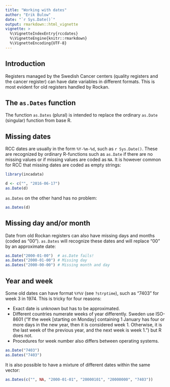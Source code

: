 ---
title: "Working with dates"
author: "Erik Bulow"
date: "`r Sys.Date()`"
output: rmarkdown::html_vignette
vignette: >
  %\VignetteIndexEntry{rccdates}
  %\VignetteEngine{knitr::rmarkdown}
  %\VignetteEncoding{UTF-8}
---

## Introduction

Registers managed by the Swedish Cancer centers (quality registers and the cancer register) can have date variables in different formats. This is most evident for old registers handled by Rockan. 

## The `as.Dates` function

The function `as.Dates` (plural) is intended to replace the ordinary `as.Date` (singular) function from base R. 


## Missing dates

RCC dates are usually in the form `%Y-%m-%d`, such as `r Sys.Date()`. These are recognized by ordinary R-functions such as `as.Date` if there are no missing values or if missing values are coded as `NA`. It is however common for RCC that missing dates are coded as empty strings:

```{r, error = TRUE, purl = FALSE}
library(incadata)

d <- c("", "2016-06-17")
as.Date(d)
```

`as.Dates` on the other hand has no problem:

```{r}
as.Dates(d)
```



## Missing day and/or month

Date from old Rockan registers can also have missing days and months (coded as "00"). `as.Dates` will recognize these dates and will replace "00" by an approximate date:

```{r, error = TRUE, purl = FALSE}
as.Date("2000-01-00")  # as.Date fails!
as.Dates("2000-01-00") # Missing day
as.Dates("2000-00-00") # Missing month and day
```


## Year and week

Some old dates can have format `%Y%V` (see `?strptime`), such as "7403" for week 3 in 1974. This is tricky for four reasons:

* Exact date is unknown but has to be approximated.
* Different countries numerate weeks of year differently. Sweden use ISO-8601 ("If the week [starting on Monday] containing 1 January has four or more days in the new year, then it is considered week 1. Otherwise, it is the last week of the previous year, and the next week is week 1.") but R does not.
* Procedures for week number also differs between operating systems.

```{r, error = TRUE, purl = FALSE}
as.Date("7403")
as.Dates("7403")
```


It is also possible to have a mixture of different dates within the same vector:
```{r}
as.Dates(c("", NA, "2000-01-01", "20000101", "20000000", "7403"))
```

